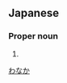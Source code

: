 ==Japanese==
{{ja-kanjitab|和|中}}

===Proper noun===
{{ja-pos|proper|わなか}}

# {{surname|lang=ja}}

[[Category:Japanese surnames|わなか]]